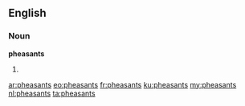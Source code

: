 ==English==

===Noun===
'''pheasants'''

# {{plural of|[[pheasant]]}}

[[ar:pheasants]]
[[eo:pheasants]]
[[fr:pheasants]]
[[ku:pheasants]]
[[my:pheasants]]
[[nl:pheasants]]
[[ta:pheasants]]